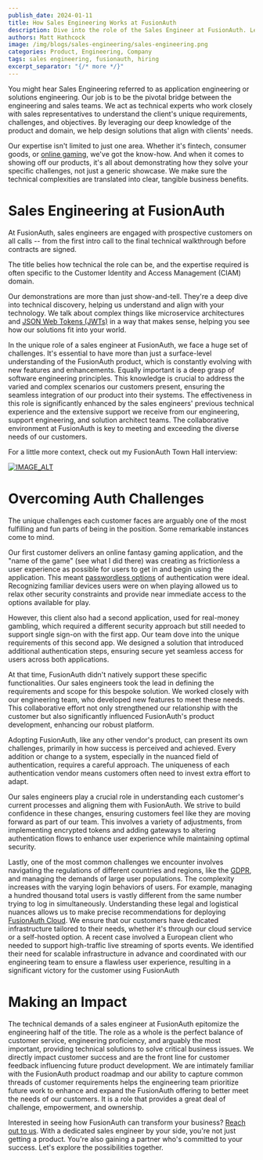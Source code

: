 ```yaml
---
publish_date: 2024-01-11
title: How Sales Engineering Works at FusionAuth
description: Dive into the role of the Sales Engineer at FusionAuth. Learn how we make it easy to adopt a new CIAM provider.
authors: Matt Hathcock
image: /img/blogs/sales-engineering/sales-engineering.png
categories: Product, Engineering, Company
tags: sales engineering, fusionauth, hiring
excerpt_separator: "{/* more */}"
---
```

You might hear Sales Engineering referred to as application engineering or solutions engineering. Our job is to be the pivotal bridge between the engineering and sales teams. We act as technical experts who work closely with sales representatives to understand the client's unique requirements, challenges, and objectives. By leveraging our deep knowledge of the product and domain, we help design solutions that align with clients' needs.

Our expertise isn't limited to just one area. Whether it's fintech, consumer goods, or [online gaming](/industries/gaming-entertainment), we've got the know-how. And when it comes to showing off our products, it's all about demonstrating how they solve your specific challenges, not just a generic showcase. We make sure the technical complexities are translated into clear, tangible business benefits.

Sales Engineering at FusionAuth
===============================

At FusionAuth, sales engineers are engaged with prospective customers on all calls -- from the first intro call to the final technical walkthrough before contracts are signed.

The title belies how technical the role can be, and the expertise required is often specific to the Customer Identity and Access Management (CIAM) domain.

Our demonstrations are more than just show-and-tell. They're a deep dive into technical discovery, helping us understand and align with your technology. We talk about complex things like microservice architectures and [JSON Web Tokens (JWTs)](/docs/apis/jwt) in a way that makes sense, helping you see how our solutions fit into your world.

In the unique role of a sales engineer at FusionAuth, we face a huge set of challenges. It's essential to have more than just a surface-level understanding of the FusionAuth product, which is constantly evolving with new features and enhancements. Equally important is a deep grasp of software engineering principles. This knowledge is crucial to address the varied and complex scenarios our customers present, ensuring the seamless integration of our product into their systems. The effectiveness in this role is significantly enhanced by the sales engineers' previous technical experience and the extensive support we receive from our engineering, support engineering, and solution architect teams. The collaborative environment at FusionAuth is key to meeting and exceeding the diverse needs of our customers.

For a little more context, check out my FusionAuth Town Hall interview:

[![IMAGE_ALT](https://img.youtube.com/vi/nBO5pD2NBuc/maxresdefault.jpg)](https://www.youtube.com/watch?v=nBO5pD2NBuc)

Overcoming Auth Challenges
==========================

The unique challenges each customer faces are arguably one of the most fulfilling and fun parts of being in the position. Some remarkable instances come to mind.

Our first customer delivers an online fantasy gaming application, and the "name of the game" (see what I did there) was creating as frictionless a user experience as possible for users to get in and begin using the application. This meant [passwordless options](/articles/identity-basics/magic-links) of authentication were ideal. Recognizing familiar devices users were on when playing allowed us to relax other security constraints and provide near immediate access to the options available for play.

However, this client also had a second application, used for real-money gambling, which required a different security approach but still needed to support single sign-on with the first app. Our team dove into the unique requirements of this second app. We designed a solution that introduced additional authentication steps, ensuring secure yet seamless access for users across both applications.

At that time, FusionAuth didn't natively support these specific functionalities. Our sales engineers took the lead in defining the requirements and scope for this bespoke solution. We worked closely with our engineering team, who developed new features to meet these needs. This collaborative effort not only strengthened our relationship with the customer but also significantly influenced FusionAuth's product development, enhancing our robust platform.

Adopting FusionAuth, like any other vendor's product, can present its own challenges, primarily in how success is perceived and achieved. Every addition or change to a system, especially in the nuanced field of authentication, requires a careful approach. The uniqueness of each authentication vendor means customers often need to invest extra effort to adapt. 

Our sales engineers play a crucial role in understanding each customer's current processes and aligning them with FusionAuth. We strive to build confidence in these changes, ensuring customers feel like they are moving forward as part of our team. This involves a variety of adjustments, from implementing encrypted tokens and adding gateways to altering authentication flows to enhance user experience while maintaining optimal security.

Lastly, one of the most common challenges we encounter involves navigating the regulations of different countries and regions, like the [GDPR](/articles/ciam/developers-guide-to-gdpr), and managing the demands of large user populations. The complexity increases with the varying login behaviors of users. For example, managing a hundred thousand total users is vastly different from the same number trying to log in simultaneously. Understanding these legal and logistical nuances allows us to make precise recommendations for deploying [FusionAuth Cloud](/platform/fusionauth-cloud). We ensure that our customers have dedicated infrastructure tailored to their needs, whether it's through our cloud service or a self-hosted option. A recent case involved a European client who needed to support high-traffic live streaming of sports events. We identified their need for scalable infrastructure in advance and coordinated with our engineering team to ensure a flawless user experience, resulting in a significant victory for the customer using FusionAuth

Making an Impact
================

The technical demands of a sales engineer at FusionAuth epitomize the engineering half of the title. The role as a whole is the perfect balance of customer service, engineering proficiency, and arguably the most important, providing technical solutions to solve critical business issues. We directly impact customer success and are the front line for customer feedback influencing future product development. We are intimately familiar with the FusionAuth product roadmap and our ability to capture common threads of customer requirements helps the engineering team prioritize future work to enhance and expand the FusionAuth offering to better meet the needs of our customers. It is a role that provides a great deal of challenge, empowerment, and ownership.

Interested in seeing how FusionAuth can transform your business? [Reach out to us](/contact). With a dedicated sales engineer by your side, you're not just getting a product. You're also gaining a partner who's committed to your success. Let's explore the possibilities together.
